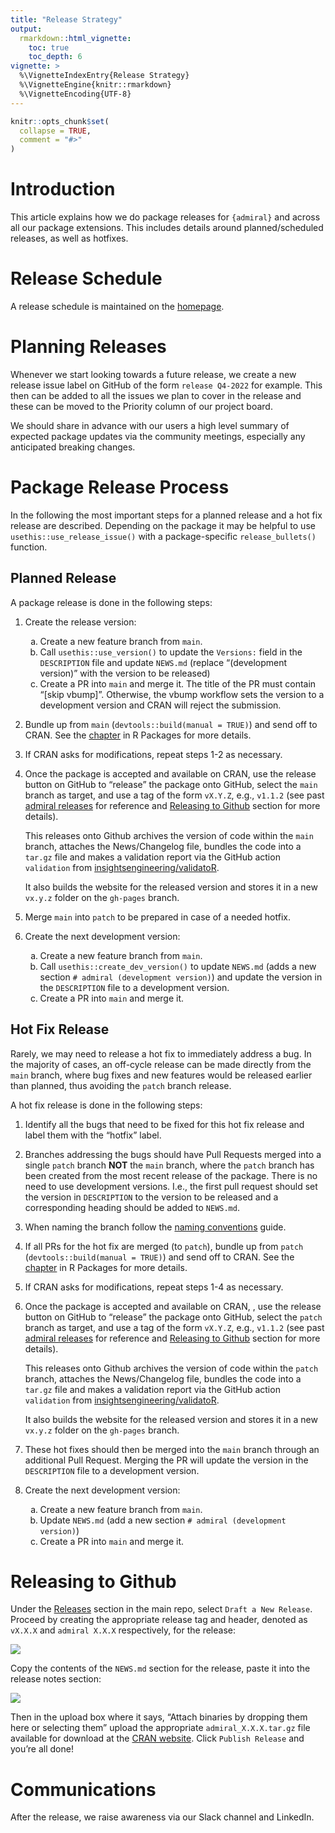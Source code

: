 ```yaml
---
title: "Release Strategy"
output: 
  rmarkdown::html_vignette:
    toc: true
    toc_depth: 6
vignette: >
  %\VignetteIndexEntry{Release Strategy}
  %\VignetteEngine{knitr::rmarkdown}
  %\VignetteEncoding{UTF-8}
---
```


```r
knitr::opts_chunk$set(
  collapse = TRUE,
  comment = "#>"
)
```

# Introduction

This article explains how we do package releases for `{admiral}` and across all our
package extensions. This includes details around planned/scheduled releases, as well
as hotfixes.

# Release Schedule

A release schedule is maintained on the [homepage](https://pharmaverse.github.io/admiral/#release-schedule).

# Planning Releases

Whenever we start looking towards a future release, we create a new release issue
label on GitHub of the form `release Q4-2022` for example. This then can be added
to all the issues we plan to cover in the release and these can be moved to the
Priority column of our project board.

We should share in advance with our users a high level summary of expected package
updates via the community meetings, especially any anticipated breaking changes.

# Package Release Process

In the following the most important steps for a planned release and a hot fix
release are described. Depending on the package it may be helpful to use
`usethis::use_release_issue()` with a package-specific `release_bullets()`
function.

## Planned Release

A package release is done in the following steps:

1) Create the release version:
    a) Create a new feature branch from `main`.
    a) Call `usethis::use_version()` to update the `Versions:` field in the
    `DESCRIPTION` file and update `NEWS.md` (replace "(development version)"
    with the version to be released)
    a) Create a PR into `main` and merge it. The title of the PR must contain "[skip vbump]".
    Otherwise, the vbump workflow sets the version to a development version and
    CRAN will reject the submission.
1) Bundle up from `main` (`devtools::build(manual = TRUE)`) and send off to
CRAN. See the [chapter](https://r-pkgs.org/release.html#decide-the-release-type)
in R Packages for more details.
1) If CRAN asks for modifications, repeat steps 1-2 as necessary.
1) Once the package is accepted and available on CRAN, use the release button on
GitHub to "release" the package onto GitHub, select the `main` branch as target,
and use a tag of the form `vX.Y.Z`, e.g., `v1.1.2` (see past [admiral
releases](https://github.com/pharmaverse/admiral/releases) for reference and
[Releasing to Github](release_strategy.html#releasing-to-github) section for
more details).

    This releases onto Github archives the version of code within the `main` branch,
attaches the News/Changelog file, bundles the code into a `tar.gz` file and
makes a validation report via the GitHub action `validation` from
[insightsengineering/validatoR](https://github.com/insightsengineering/thevalidatoR).

    It also builds the website for the released version and stores it in a new
`vx.y.z` folder on the `gh-pages` branch.

1) Merge `main` into `patch` to be prepared in case of a needed hotfix.
1) Create the next development version:
    a) Create a new feature branch from `main`.
    a) Call `usethis::create_dev_version()` to update `NEWS.md` (adds a new
    section `# admiral (development version)`) and update the version in the
    `DESCRIPTION` file to a development version.
    a) Create a PR into `main` and merge it.
    
## Hot Fix Release

Rarely, we may need to release a hot fix to immediately address a bug. In the
majority of cases, an off-cycle release can be made directly from the `main`
branch, where bug fixes and new features would be released earlier than planned,
thus avoiding the `patch` branch release.

A hot fix release is done in the following steps:

1) Identify all the bugs that need to be fixed for this hot fix release and
label them with the "hotfix" label.
1) Branches addressing the bugs should have Pull Requests merged into a single
`patch` branch **NOT** the `main` branch, where the `patch` branch has been
created from the most recent release of the package. There is no need to use
development versions. I.e., the first pull request should set the version in
`DESCRIPTION` to the version to be released and a corresponding heading should
be added to `NEWS.md`.
1) When naming the branch follow the [naming conventions](git_usage.html#implementing-an-issue) guide.
1) If all PRs for the hot fix are merged (to `patch`), bundle up from `patch`
(`devtools::build(manual = TRUE)`) and send off to CRAN. See the
[chapter](https://r-pkgs.org/release.html#decide-the-release-type) in R Packages
for more details.
1) If CRAN asks for modifications, repeat steps 1-4 as necessary.
1) Once the package is accepted and available on CRAN, , use the release button
on GitHub to "release" the package onto GitHub, select the `patch` branch as
target, and use a tag of the form `vX.Y.Z`, e.g., `v1.1.2` (see past [admiral
releases](https://github.com/pharmaverse/admiral/releases) for reference and
[Releasing to Github](release_strategy.html#releasing-to-github) section for
more details).

    This releases onto Github archives the version of code within the `patch`
branch, attaches the News/Changelog file, bundles the code into a `tar.gz` file
and makes a validation report via the GitHub action `validation` from
[insightsengineering/validatoR](https://github.com/insightsengineering/thevalidatoR).

    It also builds the website for the released version and stores it in a new
`vx.y.z` folder on the `gh-pages` branch.

1) These hot fixes should then be merged into the `main` branch through an
additional Pull Request. Merging the PR will update the version in the
`DESCRIPTION` file to a development version.
1) Create the next development version:
    a) Create a new feature branch from `main`.
    a) Update `NEWS.md` (add a new section `# admiral (development version)`)
    a) Create a PR into `main` and merge it.

# Releasing to Github
Under the [Releases](https://github.com/pharmaverse/admiral/releases) section in the main repo, select `Draft a New Release`. Proceed by creating the appropriate release tag and header, denoted as `vX.X.X` and `admiral X.X.X` respectively, for the release:

![](https://user-images.githubusercontent.com/43018762/228875673-5b6daa64-1909-47c9-bd61-69b810c2f742.png)

Copy the contents of the `NEWS.md` section for the release, paste it into the release notes section:

![](https://user-images.githubusercontent.com/43018762/228875743-d17729fe-9b38-432a-9bb0-5fdc157ec231.png)

Then in the upload box where it says, "Attach binaries by dropping them here or selecting them" upload the appropriate `admiral_X.X.X.tar.gz` file available for download at the  [CRAN website](https://cran.r-project.org/web/packages/admiral/index.html). Click `Publish Release` and you're all done!

# Communications

After the release, we raise awareness via our Slack channel and LinkedIn.
